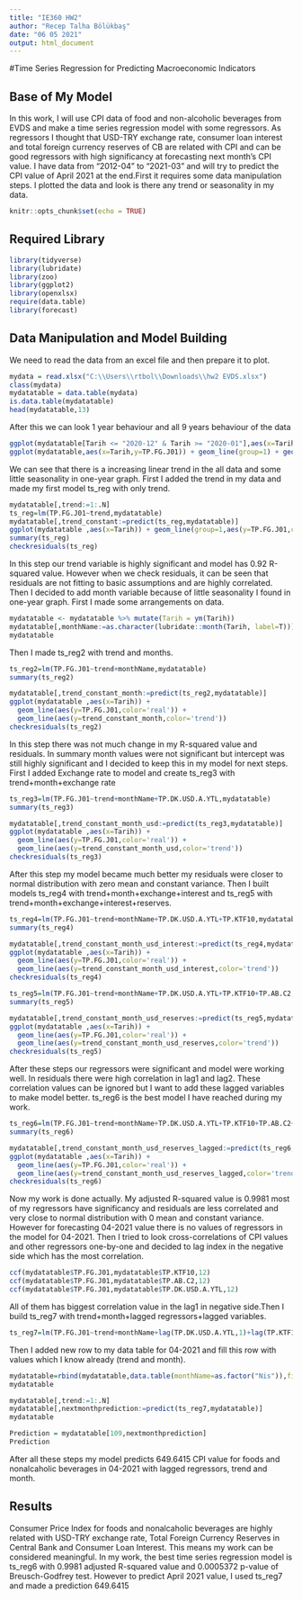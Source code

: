```yaml
---
title: "IE360 HW2"
author: "Recep Talha Bölükbaş"
date: "06 05 2021"
output: html_document
---
```

#Time Series Regression for Predicting Macroeconomic Indicators

## Base of My Model
  In this work, I will use CPI data of food and non-alcoholic beverages from EVDS and make a time series regression model with some regressors. As regressors I thought that USD-TRY exchange rate, consumer loan interest and total foreign currency reserves of CB are related with CPI and can be good regressors with high significancy at forecasting next month's CPI value. I have data from "2012-04" to "2021-03" and will try to predict the CPI value of April 2021 at the end.First it requires some data manipulation steps. I plotted the data and look is there any trend or seasonality in my data.  
  
```r
knitr::opts_chunk$set(echo = TRUE)
```

## Required Library
```r
library(tidyverse)
library(lubridate)
library(zoo)
library(ggplot2)
library(openxlsx)
require(data.table)
library(forecast)
```
## Data Manipulation and Model Building

 We need to read the data from an excel file and then prepare it to plot.
```r
mydata = read.xlsx("C:\\Users\\rtbol\\Downloads\\hw2 EVDS.xlsx")
class(mydata)
mydatatable = data.table(mydata)
is.data.table(mydatatable)
head(mydatatable,13)
```
 After this we can look 1 year behaviour and all 9 years behaviour of the data
```r
ggplot(mydatatable[Tarih <= "2020-12" & Tarih >= "2020-01"],aes(x=Tarih,y=TP.FG.J01)) + geom_line(group=1) + geom_point()
ggplot(mydatatable,aes(x=Tarih,y=TP.FG.J01)) + geom_line(group=1) + geom_point()
```

 We can see that there is a increasing linear trend in the all data and some little seasonality in one-year graph. First I added the trend in my data and made my first model ts_reg with only trend.
```r
mydatatable[,trend:=1:.N]
ts_reg=lm(TP.FG.J01~trend,mydatatable)  
mydatatable[,trend_constant:=predict(ts_reg,mydatatable)]
ggplot(mydatatable ,aes(x=Tarih)) + geom_line(group=1,aes(y=TP.FG.J01,color='real')) + geom_line(group=1,aes(y=trend_constant,color='trend'))
summary(ts_reg)
checkresiduals(ts_reg)
```
 In this step our trend variable is highly significant and model has 0.92 R-squared value. However when we check residuals, it can be seen that residuals are not fitting to basic assumptions and are highly correlated.
 Then I decided to add month variable because of little seasonality I found in one-year graph. First I made some arrangements on data.
 
```r
mydatatable <- mydatatable %>% mutate(Tarih = ym(Tarih))
mydatatable[,monthName:=as.character(lubridate::month(Tarih, label=T))]
mydatatable
```
 Then I made ts_reg2 with trend and months. 
```r
ts_reg2=lm(TP.FG.J01~trend+monthName,mydatatable)
summary(ts_reg2)

mydatatable[,trend_constant_month:=predict(ts_reg2,mydatatable)]
ggplot(mydatatable ,aes(x=Tarih)) +
  geom_line(aes(y=TP.FG.J01,color='real')) + 
  geom_line(aes(y=trend_constant_month,color='trend'))
checkresiduals(ts_reg2)
```
 In this step there was not much change in my R-squared value and residuals. In summary month values were not significant but intercept was still highly significant and I decided to keep this in my model for next steps.
 First I added Exchange rate to model and create ts_reg3 with trend+month+exchange rate
 
```r
ts_reg3=lm(TP.FG.J01~trend+monthName+TP.DK.USD.A.YTL,mydatatable)
summary(ts_reg3)

mydatatable[,trend_constant_month_usd:=predict(ts_reg3,mydatatable)]
ggplot(mydatatable ,aes(x=Tarih)) +
  geom_line(aes(y=TP.FG.J01,color='real')) + 
  geom_line(aes(y=trend_constant_month_usd,color='trend'))
checkresiduals(ts_reg3)
```
 
 After this step my model became much better my residuals were closer to normal distribution with zero mean and constant variance. Then I built models ts_reg4 with trend+month+exchange+interest and ts_reg5 with trend+month+exchange+interest+reserves.

```r
ts_reg4=lm(TP.FG.J01~trend+monthName+TP.DK.USD.A.YTL+TP.KTF10,mydatatable)
summary(ts_reg4)

mydatatable[,trend_constant_month_usd_interest:=predict(ts_reg4,mydatatable)]
ggplot(mydatatable ,aes(x=Tarih)) +
  geom_line(aes(y=TP.FG.J01,color='real')) + 
  geom_line(aes(y=trend_constant_month_usd_interest,color='trend'))
checkresiduals(ts_reg4)

ts_reg5=lm(TP.FG.J01~trend+monthName+TP.DK.USD.A.YTL+TP.KTF10+TP.AB.C2,mydatatable)
summary(ts_reg5)

mydatatable[,trend_constant_month_usd_reserves:=predict(ts_reg5,mydatatable)]
ggplot(mydatatable ,aes(x=Tarih)) +
  geom_line(aes(y=TP.FG.J01,color='real')) + 
  geom_line(aes(y=trend_constant_month_usd_reserves,color='trend'))
checkresiduals(ts_reg5)
```
 
 After these steps our regressors were significant and model were working well. In residuals there were high correlation in lag1 and lag2. These correlation values can be ignored but I want to add these lagged variables to make model better. ts_reg6 is the best model I have reached during my work.
 
```r
ts_reg6=lm(TP.FG.J01~trend+monthName+TP.DK.USD.A.YTL+TP.KTF10+TP.AB.C2+lag(TP.FG.J01,1)+lag(TP.FG.J01,2),mydatatable)
summary(ts_reg6)

mydatatable[,trend_constant_month_usd_reserves_lagged:=predict(ts_reg6,mydatatable)]
ggplot(mydatatable ,aes(x=Tarih)) +
  geom_line(aes(y=TP.FG.J01,color='real')) + 
  geom_line(aes(y=trend_constant_month_usd_reserves_lagged,color='trend'))
checkresiduals(ts_reg6)
```
 Now my work is done actually. My adjusted R-squared value is 0.9981 most of my regressors have significancy and residuals are less correlated and very close to normal distribution with 0 mean and constant variance. However for forecasting 04-2021 value there is no values of regressors in the model for 04-2021. Then I tried to look cross-correlations of CPI values and other regressors one-by-one and decided to lag index in the negative side which has the most correlation. 
 
```r
ccf(mydatatable$TP.FG.J01,mydatatable$TP.KTF10,12)
ccf(mydatatable$TP.FG.J01,mydatatable$TP.AB.C2,12)
ccf(mydatatable$TP.FG.J01,mydatatable$TP.DK.USD.A.YTL,12)
```
  All of them has biggest correlation value in the lag1 in negative side.Then I build ts_reg7 with trend+month+lagged regressors+lagged variables.
  
```r
ts_reg7=lm(TP.FG.J01~trend+monthName+lag(TP.DK.USD.A.YTL,1)+lag(TP.KTF10,1)+lag(TP.AB.C2,1)+lag(TP.FG.J01,1)+lag(TP.FG.J01,2),mydatatable)
```
  Then I added new row to my data table for 04-2021 and fill this row with values which I know already (trend and month).
  
```r
mydatatable=rbind(mydatatable,data.table(monthName=as.factor("Nis")),fill=T)
mydatatable
```
```r
mydatatable[,trend:=1:.N]
mydatatable[,nextmonthprediction:=predict(ts_reg7,mydatatable)]
mydatatable
```
```r
Prediction = mydatatable[109,nextmonthprediction]
Prediction
```
  After all these steps my model predicts 649.6415 CPI value for foods and nonalcaholic beverages in 04-2021 with lagged regressors, trend and month. 
 
## Results

  Consumer Price Index for foods and nonalcaholic beverages are highly related with USD-TRY exchange rate, Total Foreign Currency Reserves in Central Bank and Consumer Loan Interest. This means my work can be considered meaningful. In my work, the best time series regression model is ts_reg6 with 0.9981 adjusted R-squared value and 0.0005372 p-value of Breusch-Godfrey test. However to predict April 2021 value, I used ts_reg7 and made a prediction 649.6415 




